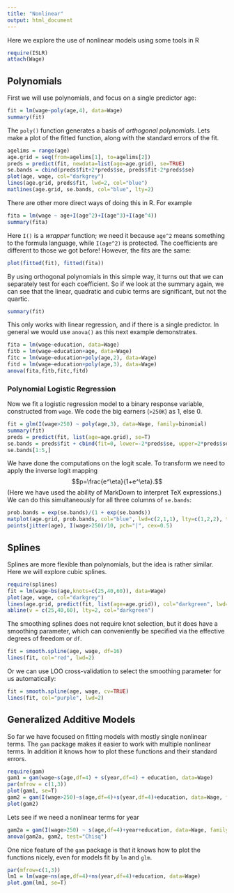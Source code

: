 ```yaml
---
title: "Nonlinear"
output: html_document
---
```


Here we explore the use of nonlinear models using some tools in R

```r
require(ISLR)
attach(Wage)
```

Polynomials
-----------
First we will use polynomials, and focus on a single predictor age:

```r
fit = lm(wage~poly(age,4), data=Wage)
summary(fit)
```

The `poly()` function generates a basis of *orthogonal polynomials*.
Lets make a plot of the fitted function, along with the standard errors of the fit.

```r
agelims = range(age)
age.grid = seq(from=agelims[1], to=agelims[2])
preds = predict(fit, newdata=list(age=age.grid), se=TRUE)
se.bands = cbind(preds$fit+2*preds$se, preds$fit-2*preds$se)
plot(age, wage, col="darkgrey")
lines(age.grid, preds$fit, lwd=2, col="blue")
matlines(age.grid, se.bands, col="blue", lty=2)
```

There are other more direct ways of doing this in R. For example

```r
fita = lm(wage ~ age+I(age^2)+I(age^3)+I(age^4))
summary(fita)
```

Here `I()` is a *wrapper* function; we need it because `age^2` means something to the formula language, 
while `I(age^2)` is protected.
The coefficients are different to those we got before! However, the fits are the same:

```r
plot(fitted(fit), fitted(fita))
```

By using orthogonal polynomials in this simple way, it turns out that we can separately test
for each coefficient. So if we look at the summary again, we can see that the linear, quadratic
and cubic terms are significant, but not the quartic.

```r
summary(fit)
```

This only works with linear regression, and if there is a single predictor. In general we would use `anova()`
as this next example demonstrates.

```r
fita = lm(wage~education, data=Wage)
fitb = lm(wage~education+age, data=Wage)
fitc = lm(wage~education+poly(age,2), data=Wage)
fitd = lm(wage~education+poly(age,3), data=Wage)
anova(fita,fitb,fitc,fitd)
```

### Polynomial Logistic Regression

Now we fit a logistic regression model to a binary response variable, 
constructed from `wage`. We code the big earners (`>250K`) as 1, else 0.

```r
fit = glm(I(wage>250) ~ poly(age,3), data=Wage, family=binomial)
summary(fit)
preds = predict(fit, list(age=age.grid), se=T)
se.bands = preds$fit + cbind(fit=0, lower=-2*preds$se, upper=2*preds$se)
se.bands[1:5,]
```

We have done the computations on the logit scale. To transform we need to apply the inverse logit
mapping 
$$p=\frac{e^\eta}{1+e^\eta}.$$
(Here we have used the ability of MarkDown to interpret TeX expressions.) 
We can do this simultaneously for all three columns of `se.bands`:

```r
prob.bands = exp(se.bands)/(1 + exp(se.bands))
matplot(age.grid, prob.bands, col="blue", lwd=c(2,1,1), lty=c(1,2,2), type="l", ylim=c(0,0.1))
points(jitter(age), I(wage>250)/10, pch="|", cex=0.5)
```


Splines
-------
Splines are more flexible than polynomials, but the idea is rather similar.
Here we will explore cubic splines.

```r
require(splines)
fit = lm(wage~bs(age,knots=c(25,40,60)), data=Wage)
plot(age, wage, col="darkgrey")
lines(age.grid, predict(fit, list(age=age.grid)), col="darkgreen", lwd=2)
abline(v = c(25,40,60), lty=2, col="darkgreen")
```

The smoothing splines does not require knot selection, but it does have a smoothing parameter,
which can conveniently be specified via the effective degrees of freedom or `df`.

```r
fit = smooth.spline(age, wage, df=16)
lines(fit, col="red", lwd=2)
```

Or we can use LOO cross-validation to select the smoothing parameter for us automatically:

```r
fit = smooth.spline(age, wage, cv=TRUE)
lines(fit, col="purple", lwd=2)
```


Generalized Additive Models
---------------------------

So far we have focused on fitting models with mostly single nonlinear terms.
The `gam` package makes it easier to work with multiple nonlinear terms. In addition 
it knows how to plot these functions and their standard errors.

```r
require(gam)
gam1 = gam(wage~s(age,df=4) + s(year,df=4) + education, data=Wage)
par(mfrow = c(1,3))
plot(gam1, se=T)
gam2 = gam(I(wage>250)~s(age,df=4)+s(year,df=4)+education, data=Wage, family=binomial)
plot(gam2)
```

Lets see if we need a nonlinear terms for year

```r
gam2a = gam(I(wage>250) ~ s(age,df=4)+year+education, data=Wage, family=binomial)
anova(gam2a, gam2, test="Chisq")
```

One nice feature of the `gam` package is that it knows how to plot the functions nicely,
even for models fit by `lm` and `glm`.

```r
par(mfrow=c(1,3))
lm1 = lm(wage~ns(age,df=4)+ns(year,df=4)+education, data=Wage)
plot.gam(lm1, se=T)
```
